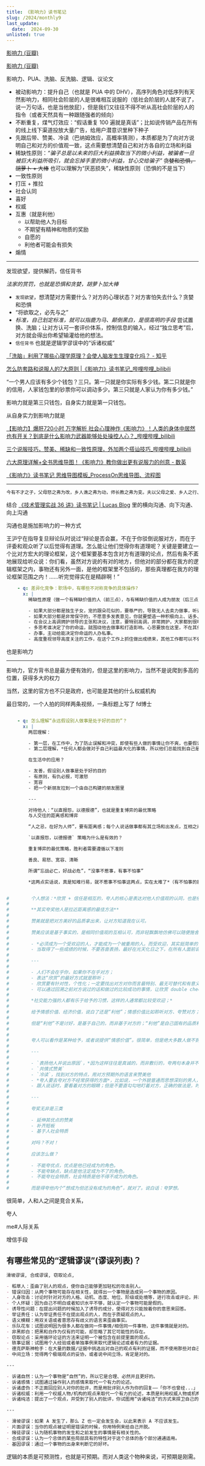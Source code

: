 ```yaml
---
title: 《影响力》读书笔记
slug: /2024/monthly9
last_update:
  date:  2024-09-30
unlisted: true
---
```


[影响力 (豆瓣)](https://book.douban.com/subject/1786387/)

[影响力 (豆瓣)](https://book.douban.com/subject/26647384/)






影响力、PUA、洗脑、反洗脑、逻辑、议论文

- 被动影响力：提升自己（也就是 PUA 中的 DHV），高序列角色对低序列有天然影响力，相同社会阶层的人是很难相互说服的（低社会阶层的人就不说了，说一万句话，也是当他放屁），但是我们又往往不得不听从高社会阶层的人的指令（或者天然具有一种跟随强者的倾向）
- 不断重复，煤气灯效应：“假话重复 100 遍就是真话”；比如说传销产品在所有的线上线下渠道投放大量广告，给用户潜意识里种下种子
- 先跟后带、赞美、冷读（巴纳姆效应，高概率猜测），本质都是为了向对方说明自己和对方的价值观一致，这点需要想清楚自己和对方各自的立场和利益
- 稀缺性原则：*“骗子总是以未来的巨大利益换取当下的微小利益，被骗者一旦被巨大利益所吸引，就会忘掉手里的微小利益，甘心交给骗子”* ~~贪婪和恐惧，胡萝卜 + 大棒~~ 也可以理解为“厌恶损失”，稀缺性原则（恐惧的不是当下）
- 一致性原则
- 打压 + 推拉
- 社会认同
- 喜好
- 权威
- 互惠（就是利他）
  - 以帮助他人为目标
  - 不期望有精神和物质的奖励
  - 自愿的
  - 利他者可能会有损失
- 煽情


---

发现欲望，提供解药，信任背书

*法家的赏罚，也就是恐惧和贪婪，胡萝卜加大棒*

- `发现欲望`，想清楚对方需要什么？对方的心理状态？对方害怕失去什么？贪婪和恐惧
- “将欲取之，必先与之”
- *标准，自己划定标准，就可以指鹿为马、颠倒黑白，是很高明的手段* 尝试置换、洗脑；让对方认可一套评价体系，控制信息的输入，经过“独立思考”后，对方就会得出你希望输灌给他的想法。
- `信任背书` 也就是逻辑学谬误中的“诉诸权威”



[「洗脑」利用了哪些心理学原理？会使人脑发生生理变化吗？ - 知乎](https://www.zhihu.com/question/19729171/answer/79723361)


[怎么防套路和说服人的7大原则 |《影响力》读书笔记_哔哩哔哩_bilibili](https://www.bilibili.com/video/BV1L24y1k793/)


“一个男人应该有多少个钱包？三只。第一只就是你实际有多少钱。第二只就是你的信用，人家钱包里的钞票你可以调动多少。第三只就是人家认为你有多少钱。”

影响力就是第三只钱包，自身实力就是第一只钱包。

从自身实力到影响力就是


[【影响力】爆肝720小时 万字解析 社会心理神作《影响力》！人类的身体中居然也有开关？到底是什么影响力武器能够处处操控人心？_哔哩哔哩_bilibili](https://www.bilibili.com/video/BV1k44y1M7xx/)

[三个说服技巧，赞美、稀缺和一致性原理，外加两个搭讪技巧_哔哩哔哩_bilibili](https://www.bilibili.com/video/BV1DM4y1A7Cj/)

[六大原理详解+全书思维导图！《影响力》教你做出更有说服力的创意 - 数英](https://www.digitaling.com/articles/437569.html)

[《影响力》读书笔记 思维导图模板_ProcessOn思维导图、流程图](https://www.processon.com/view/659759f9fcbb7a672ecd7b95)


---

```markdown
今有不才之子，父母怒之弗为改，乡人谯之弗为动，师长教之弗为变。夫以父母之爱、乡人之行、师长之智，三美加焉，而终不动其胫毛，不改；州部之吏，操官兵，推公法而求索奸人，然后恐惧，变其节，易其行矣。故父母之爱不足以教子，必待州部之严刑者，民固骄于爱、听于威矣。
```


结合 [《技术管理实战 36 讲》读书笔记 | Lucas Blog](https://xbpk3t.github.io/2024/tech-team-managing) 里的横向沟通、向下沟通、向上沟通

沟通也是施加影响力的一种方式




王沪宁在指导复旦辩论队时说过“辩论是否会赢，不在于你驳倒说服对方，而在于评委和观众听了以后觉得有道理。怎么能让他们觉得你有道理呢？关键是要建立一个比对方宏大的理论框架，这个框架要基本包含对方有道理的论点，然后有条不紊地展现给听众说：你们看，虽然对方说的有对的地方，但他对的部分都在我方的逻辑框架之内，事物还有另外一面，是他的框架里不包括的，那些真理都在我方的理论框架范围之内！......听完觉得实在是精辟啊！”







```yaml
    - q: 差异化竞争：职场中，有哪些不对称竞争的具体操作?
      x: |
        稀缺性原理（做一个有稀缺价值的人（前三点），与有稀缺价值的人成为朋友（后三点））

        - 如果大部分都是独生子女，宠的跟朵花似的，要尊严的，导致无人去卖力做事，听话的人稀缺。那么就反其道行之，塑造特别听话、特别勤快做杂事的形象。这需要吃苦精神。
        - 如果大部分都是非常保守的，不愿意多发表意见，你就要塑造一种积极向上、话多、认真，而且非常好健谈、开明、开放、改革闯将、有想法、能做事的那种阳光形象。
        - 在会议上高调拥护领导的主张和决议，注意，要特别高调，非常拥护，大家都到很明显很特别的那种
        - 多思考谁决定了你的命运，就围绕他去做事和打造影响。心思要放在这里，不在其他不决定你命运的人身上耗时间。当然，合法伤害权也就是能坏你事的，也是决定了你命运的。
        - 办事，主动给能决定你命运的人办私事。
        - 高度重视领导高度关注的工作，在这个工作上抓住做出成绩来，其他工作都可以不做。这是你节省时间精力，顾及家庭的关键思路。

```


也是影响力


---

影响力，官方背书总是最方便有效的，但是这里的影响力，当然不是说爬到多高的位置，获得多大的权力


当然，这里的官方也不只是政府，也可能是其他的什么权威机构


最日常的，一个人拍的同样两条视频，一条标题上写了 fd博士





```yaml

    - q: 怎么理解“永远假设别人做事是处于好的目的”？
      x: |
        两层理解：

        - 第一层，在工作中，为了防止误解和冲突，即使有些人做的事情让你不爽，也要假设他是处于“好的目的”才这么做，要和他们沟通，彼此了解，消除误会，这才是真确的职场之道
        - 第二层理解，*任何人都会做对于自己利益最大化的事情，所以他们总能找到自己是基于“好目的”的理由，只是这个“好目的”对于某些人是好的，对于某些人不好。既然如此，就没有绝对的好和不好，所以干脆就假设所有人做事都是基于“好目的”，不要关注他们的目的，而是关注于他们这么做会带来什么改变*

        在生活中的应用？

        - 友善，假设别人做事是处于好的目的
        - 有原则，有仇必报，可激怒
        - 宽容
        - 把一个新朋友拉到一个由自己构建的朋友圈里

        ---

        对待他人：“以直报怨，以德报德”，也就是重复博弈的最优策略
        与人交往的距离感和博弈

        “人之忌，在好为人师”，要有距离感；每个人说话做事都有其立场和出发点，互相之间是很难理解的。*不要用自己的天然立场去洗脑别人，也要警惕不要被别人洗脑*。反洗脑和洗脑的一体两面。

        `以直报怨，以德报德` 策略为什么是有效的？

        重复博弈的最优策略，胜利者需要遵循以下准则

        善良、易怒、宽容、清晰

        所谓“忘战必亡，好战必危”，“没事不惹事，有事不怕事”

        *这两点实话说，真是知难行易，就不惹事不怕事这两点，实在太难了*（有不怕事的能力却不惹事，事情找上门了有足够的能力打回去）。
```





```yaml

#        个人想法：*欣赏 + 信任是相互的，夸人的核心是表达对他人价值观的认同，也是他人信任自己的基石。这就是其工作原理。*
#
#        **其实夸奖他人是拉近距离感的最佳方法**
#
#        赞美就是把对方美好的品质拿出来，让对方知道我在认可。
#
#        赞美应该是基于事实的，是相同价值观的互相认可，而非轻飘飘地仿佛可以随便施舍的一句话，这种赞美是无意义的，甚至是对自己有害的。
#
#        - *必须成为一个受欢迎的人，才能成为一个被重用的人。而受欢迎，其实挺简单的，一点不复杂，只要表扬、夸奖身边的所有人就行了。无论何时何地，不管人前人后 (最重要，不然就是两面三刀)，都坚持这么做*，哪怕他再不好，也要找出他的优点来表扬。因为你夸奖了十个人的同时，也就意味着有十个人会夸奖你。当你身边所有人都夸奖你的时候，你就成了团队核心，成了上级最看重的人。
#        - 当取得了一些成绩的时候，不要吝啬表扬，最好在光天化日之下，在所有人面前说这个事情做得好。但如果是指出问题，就把他叫到个小会议室里面，人都还是比较爱面子的。好话放在台面上，需要改进的问题可以私下来聊。
#
#        ---
#
#        - 人们不会在乎你，如果你不在乎对方；
#        - 表达“欣赏”的最好方式就是聆听；
#        - 欣赏要有针对性，个性化；一定要找出对方对你而言最特别、最无可替代和有意义的一点，并且让对方知道；
#        - 可以通过回溯之前对方说过的话和做过的比较成功的事情，让欣赏 double check；
#
#        *社交能力强的人都有乐于给予的习惯，这样的人通常都比较受欢迎；*
#
#        给予情感价值、经济价值，说白了还是“利他”；情感价值比如聆听对方、夸赞对方；经济价值比如对方遇到困难，主动帮忙；吃饭主动买单；
#
#        但是“利他”不是讨好，是基于自己的，而非基于对方的；“利他”是自己固有的品质和习惯，而非取决于对方是否是自己需要讨好的对象；不仅如此，还要扛得住对方的“废物测试”，不让对方抢走定义的话语权。
#
#
#        夸人可以看作是某种给予，或者说提供“情感价值”。很简单，但是绝大多数人做不到。
#
#        ---
#
#        - `表扬他人并说出原因`，*因为这样往往是真诚的，而非敷衍的，夸两句本身并不值钱，“理解”和“相通”更重要*，只表扬但是不说出原因，最后往往会出现大量的负面行为。举个例子，让两组小孩拼图，两组小孩都完成拼图，但是夸奖第一组小孩“你们真不错，真聪明”，夸奖第二组小孩“你们真不错，这么难的都能拼出来，说明你们特别善于探索和坚持”，后续实验发现，被表扬聪明的那组孩子，更多地挑了简单的拼图，被表扬探索和发现的孩子，更多地挑了更难的拼图。很真实。
#        - `共情式赞美`
#        - `冷读`，找到对方的特点，用对方预期外的语言来赞美他
#        - *夸人要去夸对方不经常获得的方面*，比如说，一个外貌普通而思想深刻的男人，听惯了智慧上的赞美，却未尝因为外貌得到过异性的青眼，这时候你来个适当魅力上的肯定和夸奖。他就立刻觉得你是风尘中的知己。一个女强人经常被人恭维事业心强，你可以侧面地说她有女人味；试想，如果一个人夸长得白的女生说一白遮百丑，或者对学霸说“你一看就像学习好的”，就情商太低了；当然，这种夸人的方法，要注意不要拍马屁马蹄上；
#        - 跟人说话时，要看着对方的眼睛；但是不要直勾勾地盯着对方，正确的做法是，时而看对方左眼，时而看对方右眼。切换的频率自己拿捏；这样在对方看来你一直和他目光交汇，会感到你是认真的、诚恳的，同时你的眼神也有流动；这就是眼神交流；
#
#        ---
#
#        夸奖无非是三类
#
#        - 延伸其优点的赞美
#        - 补齐短板
#        - 基于人社会特质
#
#        对吗？不对！
#
#        应该怎么做？
#
#        - 不能夸优点，优点是他已经成为的角色。
#        - 不能夸缺点，缺点是他注定成为不了的角色。
#        - 不能夸社会特质，社会特质是他不得不成为的角色。
#
#        而是得夸他内个“想成为但还没有成为的角色”，就对了。说白话：夸梦想。

```





很简单，人和人之间是竞合关系，



夸人


me#人际关系





增信手段











## 有哪些常见的“逻辑谬误”(谬误列表)？

```markdown
滑坡谬误, 合成谬误, 窃取论点,

- 稻草人：歪曲了别人的观点，使你自己能够更加轻松的攻击别人。
- 错误归因：从两个事物可能存在相关性，就得出一个事物是造成另一个事物的原因。
- 人身攻击：讨论时针对对方的人格、动机、态度、地位、阶级或处境等，进行攻击或评论，并以此当作理由、证据去驳斥对方的论证，或用来证明自己论点的正确。
- 个人怀疑：因为自己不明白或者知识水平不够，就认定一个事物可能是假的。
- 诱导性问题：在提出问题的时候加入了诱导的成分，使得对方只能按着你的意思来回答。
- 举证责任：认为举证责任不在提出观点的人，而在于质疑观点的人。
- 语义模糊：用双关语或者意思存有歧义的语言来歪曲事实。
- 乐队花车：试图说明因为很多人都在做同一件事情/相信同一件事物，这件事情就是对的。
- 非黑即白：把黑和白作为仅有的可能，却忽略了其它可能性的存在。
- 窃取论点：采用循环论证的方法来证明一个被包含在前提里面的观点。
- 轶事证据：试图用个人经验或者单独事例来取代逻辑论述或者有力的证据。
- 德克萨斯神枪手：在大量的数据/证据中挑选出对自己的观点有利的证据，而不使用那些对自己不利的数据/证据。
- 中间立场：觉得两个极端观点的妥协，或者说中间立场，肯定是对的。

---

- 诉诸自然：认为一个事物是“自然”的，所以它是合理、必然并且更好的。
- 诉诸感情：试图通过操作别人的感情来取代一个有力的论述。
- 诉诸虚伪：不正面回应别人对你的批评，而是用批评别人作为你的回复——「你不也曾经...」
- 诉诸权威：利用一个权威人物/机构的观点来取代一个有力的论述，本质是利用权威人物或机构的观点逃避说理。
- 诉诸纯洁：提出了一个观点，并受到了别人的批评，你试图用“诉诸纯洁”的方式来捍卫自己的观点。

---

- 滑坡谬误：如果 A 发生了，那么 Z 也一定会发生会，以此来表示 A 不应该发生。
- 片面谬误：当你的观点被证明是错误的时候，你用特例来给自己开脱。
- 赌徒谬误：认为随机事物的发生和之前发生的事情是有相关性的。
- 合成谬误：认为一个总体的某些局部具有的特性对于这个总体的各个部分通通适用。
- 基因谬误：通过一个事物的出身来判断它的好坏。
```













逻辑的本质是可预测性，也就是可预期。而对人类这个物种来说，可预期是刚需。


